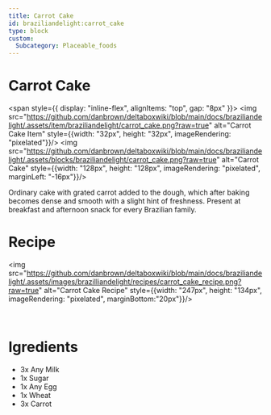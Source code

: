 ```yaml
---
title: Carrot Cake
id: braziliandelight:carrot_cake
type: block
custom:
  Subcategory: Placeable_foods
---
```


# Carrot Cake

<span style={{ display: "inline-flex", alignItems: "top", gap: "8px" }}>
  <img src="https://github.com/danbrown/deltaboxwiki/blob/main/docs/braziliandelight/.assets/item/braziliandelight/carrot_cake.png?raw=true"
         alt="Carrot Cake Item" style={{width: "32px", height: "32px", imageRendering: "pixelated"}}/>
  <img src="https://github.com/danbrown/deltaboxwiki/blob/main/docs/braziliandelight/.assets/blocks/braziliandelight/carrot_cake.png?raw=true"
         alt="Carrot Cake" style={{width: "128px", height: "128px", imageRendering: "pixelated", marginLeft: "-16px"}}/>
</span>

Ordinary cake with grated carrot added to the dough, which after baking becomes dense and smooth with a slight hint of freshness.
Present at breakfast and afternoon snack for every Brazilian family.

# Recipe

<img src="https://github.com/danbrown/deltaboxwiki/blob/main/docs/braziliandelight/.assets/images/brazilliandelight/recipes/carrot_cake_recipe.png?raw=true" alt="Carrot Cake Recipe" style={{width: "247px", height: "134px", imageRendering: "pixelated", marginBottom:"20px"}}/>

<br/>

# Igredients

- 3x Any Milk
- 1x Sugar
- 1x Any Egg
- 1x Wheat
- 3x Carrot